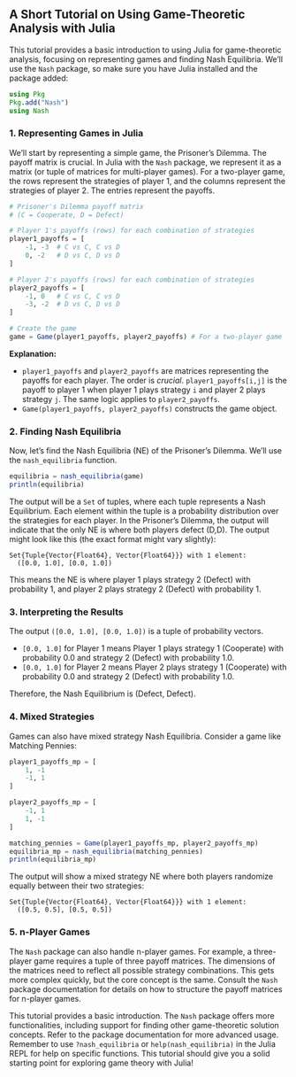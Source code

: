 ## A Short Tutorial on Using Game-Theoretic Analysis with Julia

This tutorial provides a basic introduction to using Julia for game-theoretic analysis, focusing on representing games and finding Nash Equilibria. We'll use the `Nash` package, so make sure you have Julia installed and the package added:

```julia
using Pkg
Pkg.add("Nash")
using Nash
```

### 1. Representing Games in Julia

We'll start by representing a simple game, the Prisoner's Dilemma.  The payoff matrix is crucial. In Julia with the `Nash` package, we represent it as a matrix (or tuple of matrices for multi-player games). For a two-player game, the rows represent the strategies of player 1, and the columns represent the strategies of player 2. The entries represent the payoffs.

```julia
# Prisoner's Dilemma payoff matrix
# (C = Cooperate, D = Defect)

# Player 1's payoffs (rows) for each combination of strategies
player1_payoffs = [
    -1, -3  # C vs C, C vs D
    0, -2   # D vs C, D vs D
]

# Player 2's payoffs (rows) for each combination of strategies
player2_payoffs = [
    -1, 0   # C vs C, C vs D
    -3, -2  # D vs C, D vs D
]

# Create the game
game = Game(player1_payoffs, player2_payoffs) # For a two-player game
```

**Explanation:**

* `player1_payoffs` and `player2_payoffs` are matrices representing the payoffs for each player.  The order is *crucial*.  `player1_payoffs[i,j]` is the payoff to player 1 when player 1 plays strategy `i` and player 2 plays strategy `j`.  The same logic applies to `player2_payoffs`.
* `Game(player1_payoffs, player2_payoffs)` constructs the game object.

### 2. Finding Nash Equilibria

Now, let's find the Nash Equilibria (NE) of the Prisoner's Dilemma.  We'll use the `nash_equilibria` function.

```julia
equilibria = nash_equilibria(game)
println(equilibria)
```

The output will be a `Set` of tuples, where each tuple represents a Nash Equilibrium.  Each element within the tuple is a probability distribution over the strategies for each player.  In the Prisoner's Dilemma, the output will indicate that the only NE is where both players defect (D,D).  The output might look like this (the exact format might vary slightly):

```
Set{Tuple{Vector{Float64}, Vector{Float64}}} with 1 element:
  ([0.0, 1.0], [0.0, 1.0])
```

This means the NE is where player 1 plays strategy 2 (Defect) with probability 1, and player 2 plays strategy 2 (Defect) with probability 1.

### 3. Interpreting the Results

The output `([0.0, 1.0], [0.0, 1.0])` is a tuple of probability vectors.

* `[0.0, 1.0]` for Player 1 means Player 1 plays strategy 1 (Cooperate) with probability 0.0 and strategy 2 (Defect) with probability 1.0.
* `[0.0, 1.0]` for Player 2 means Player 2 plays strategy 1 (Cooperate) with probability 0.0 and strategy 2 (Defect) with probability 1.0.

Therefore, the Nash Equilibrium is (Defect, Defect).

### 4.  Mixed Strategies

Games can also have mixed strategy Nash Equilibria.  Consider a game like Matching Pennies:

```julia
player1_payoffs_mp = [
    1, -1
    -1, 1
]

player2_payoffs_mp = [
    -1, 1
    1, -1
]

matching_pennies = Game(player1_payoffs_mp, player2_payoffs_mp)
equilibria_mp = nash_equilibria(matching_pennies)
println(equilibria_mp)
```

The output will show a mixed strategy NE where both players randomize equally between their two strategies:

```
Set{Tuple{Vector{Float64}, Vector{Float64}}} with 1 element:
  ([0.5, 0.5], [0.5, 0.5])
```

### 5.  n-Player Games

The `Nash` package can also handle n-player games.  For example, a three-player game requires a tuple of three payoff matrices.  The dimensions of the matrices need to reflect all possible strategy combinations.  This gets more complex quickly, but the core concept is the same.  Consult the `Nash` package documentation for details on how to structure the payoff matrices for n-player games.

This tutorial provides a basic introduction.  The `Nash` package offers more functionalities, including support for finding other game-theoretic solution concepts.  Refer to the package documentation for more advanced usage. Remember to use `?nash_equilibria` or `help(nash_equilibria)` in the Julia REPL for help on specific functions.  This tutorial should give you a solid starting point for exploring game theory with Julia!
